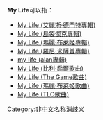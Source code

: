 '''My Life'''可以指：

* [[My_Life_(艾麗斯·德門特專輯)|My Life (艾麗斯·德門特專輯)]]
* [[My_Life_(島袋傑克專輯)|My Life (島袋傑克專輯)]]
* [[My_Life_(瑪麗·布萊姬專輯)|My Life (瑪麗·布萊姬專輯)]]
* [[My_Life_(羅尼·米薩普專輯)|My Life (羅尼·米薩普專輯)]]
* [[my_life_(alan專輯)|my life (alan專輯)]]
* [[My_Life_(比利·喬爾歌曲)|My Life (比利·喬爾歌曲)]]
* [[My_Life_(The_Game歌曲)|My Life (The Game歌曲)]]
* [[My_Life_(瑪麗·布萊姬歌曲)|My Life (瑪麗·布萊姬歌曲)]]
* [[My_Life_(TLC歌曲)|My Life (TLC歌曲)]]

{{disambig|cat=作品消歧義}}

[[Category:非中文名称消歧义|Category:非中文名称消歧义]]